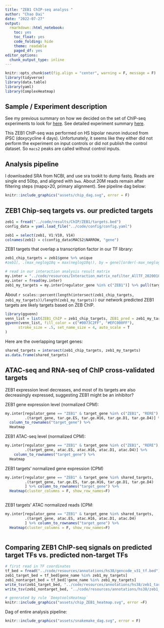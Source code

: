 ```yaml
---
title: "ZEB1 ChIP-seq analyss "
author: "Chao Dai"
date: "2022-07-27"
output: 
  rmarkdown::html_notebook:
    toc: yes
    toc_float: yes
    code_folding: hide
    theme: readable
    paged_df: yes
editor_options:
  chunk_output_type: inline
---
```


```r
knitr::opts_chunk$set(fig.align = "center", warning = F, message = F)
library(tidyverse)
library(data.table)
library(yaml)
library(ComplexHeatmap)
```

## Sample / Experiment description

See my previous summary on how we decided on the set of ChIP-seq experiments to look for [here](https://daiuc.github.io/NeuronReporters/EncodeChIPSamples.html). See detailed experiment summary [here](https://www.encodeproject.org/experiments/ENCSR418KUS/).

This ZEB1 ChIP-seq was performed on HS bipolar neuron induced from iPSC (doxycycline 4 days). Unfortunately, it seems like they either did not perform the experiment on input controls or did not publish the control dataset. So `macs2` peaks are called without control inputs. 



## Analysis pipeline

I downloaded SRA from NCBI, and use sra tookit to dump fastq. Reads are single end 50bp, and aligned with `bwa`. About 20M reads remain after filtering steps (mapq>20, primary alignment). See pipeline dag below: 
```r
knitr::include_graphics("assets/chip_dag.svg", error = F)
```
## ZEB1 Chip-seq targets vs. our predicted targets

```r
zeb1 = fread("../code/results/ChIP/ZEB1/targets.bed")
config_data = yaml.load_file("../code/config/config.yaml")

zeb1 = select(zeb1, V1:V10, V14)
colnames(zeb1) = c(config_data$MACS2$NARROW, "gene")
```

ZEB1 targets that overlap a transcription factor in our TF library: 

```r
zeb1_chip_targets = zeb1$gene %>% unique
#zeb1[, .(max_neglog10q = max(neglog10q)), by = gene][order(-max_neglog10q),]
```


```r
# read in our interaction analysis result matrix
my.inter = "../code/resources/Interaction_matrix_nofilter_AllTF_20200107.csv"
my.inter = fread(my.inter)
zeb1_my_targets = my.inter[regulator_gene %in% c("ZEB1")] %>% pull(target_gene) %>% unique

```


About `r scales::percent(length(intersect(zeb1_chip_targets, zeb1_my_targets))/length(zeb1_my_targets))` our network predicted ZEB1 targets are likely targets based on ZEB ChIP. 
```r
library(ggvenn)
venn_list = list(ZEB1_ChIP = zeb1_chip_targets, ZEB1_pred = zeb1_my_targets)
ggvenn(venn_list, fill_color = c("#0073C2FF", "#EFC000FF"),
      stroke_size = .5, set_name_size = 4, auto_scale = T
)

```

Here are the overlapping target genes: 
```r
shared_targets = intersect(zeb1_chip_targets, zeb1_my_targets)
as.data.frame(shared_targets)
```

## ATAC-seq and RNA-seq of ChIP cross-validated targets

ZEB1 expression level decreases, and most of its targets are also decreasingly expressed, suggesting ZEB1 might be an inhibitor?

ZEB1 gene expression level (normalized CPM):

```r
my.inter[regulator_gene == "ZEB1" & target_gene %in% c("ZEB1", "RERE"),
         .(target_gene, tar.ge.ES, tar.ge.H16, tar.ge.D1, tar.ge.D4)] %>% 
  column_to_rownames("target_gene") %>% 
  Heatmap

```

ZEB1 ATAC-seq level (normalized CPM):

```r
my.inter[regulator_gene == "ZEB1" & target_gene %in% c("ZEB1", "RERE"),
         .(target_gene, atac.ES, atac.H16, atac.D1, atac.D4)] %>% 
    column_to_rownames("target_gene") %>% 
  Heatmap
```

ZEB1 targets' normalized gene expression (CPM)
```r
my.inter[regulator_gene == "ZEB1" & target_gene %in% shared_targets,
         .(target_gene, tar.ge.ES, tar.ge.H16, tar.ge.D1, tar.ge.D4)
         ] %>% column_to_rownames("target_gene") %>% 
  Heatmap(cluster_columns = F, show_row_names=F)
  
```
ZEB1 targets' ATAC normalized reads (CPM:

```r
my.inter[regulator_gene == "ZEB1" & target_gene %in% shared_targets,
         .(target_gene, atac.ES, atac.H16, atac.D1, atac.D4)
         ] %>% column_to_rownames("target_gene") %>% 
  Heatmap(cluster_columns = F, show_row_names=F)
  
```



## Comparing ZEB1 ChIP-seq signals on predicted target TFs vs. predicted non-target TFs

```r
# first read in TF coordinates
tf_bed = fread("../code/resources/annotations/hs38/gencode_v31_tf.bed")
zeb1_target_bed = tf_bed[gene_name %in% zeb1_my_targets]
zeb1_nontarget_bed = tf_bed[!gene_name %in% zeb1_my_targets]
write_tsv(zeb1_target_bed, "../code/resources/annotations/hs38/zeb1_target_tfs.bed")
write_tsv(zeb1_nontarget_bed, "../code/resources/annotations/hs38/zeb1_nontarget_tfs.bed")
```

```r
# generated by rule `DeeptoolsHeatmap`
knitr::include_graphics("assets/chip_ZEB1_heatmap.svg", error =F)
```



Dag of entire analysis pipeline: 

```r
knitr::include_graphics("assets/snakemake_dag.svg", error = F)
```







